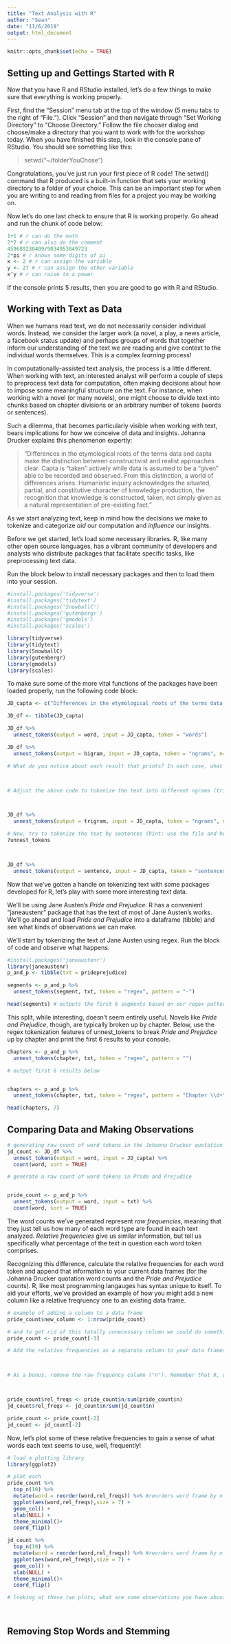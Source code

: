 ```yaml
---
title: "Text Analysis with R"
author: "Sean"
date: "11/6/2019"
output: html_document
---
```


```r
knitr::opts_chunk$set(echo = TRUE)
```

## Setting up and Gettings Started with R

Now that you have R and RStudio installed, let's do a few things to make sure that everything is working properly.

First, find the "Session" menu tab at the top of the window (5 menu tabs to the right of "File."). Click "Session" and then navigate through "Set Working Directory" to "Choose Directory." Follow the file chooser dialog and choose/make a directory that you want to work with for the workshop today. When you have finished this step, look in the console pane of RStudio. You should see something like this:

> setwd("~/folderYouChose")

Congratulations, you've just run your first piece of R code! The setwd() command that R produced is a built-in function that sets your working directory to a folder of your choice. This can be an important step for when you are writing to and reading from files for a project you may be working on.

Now let's do one last check to ensure that R is working properly. Go ahead and run the chunk of code below:

```r

1+1 # r can do the math
2*2 # r can also do the comment
459689230409/9034953849723
2*pi # r knows some digits of pi
x <- 2 # r can assign the variable
y <- 27 # r can assign the other variable
x^y # r can raise to a power

```

If the console prints 5 results, then you are good to go with R and RStudio.

## Working with Text as Data

When we humans read text, we do not necessarily consider individual words. Instead, we consider the larger work (a novel, a play, a news article, a facebook status update) and perhaps groups of words that together inform our understanding of the text we are reading and give context to the individual words themselves. This is a complex *learning* process!

In computationally-assisted text analysis, the process is a little different. When working with text, an interested analyst will perform a couple of steps to preprocess text data for computation, often making decisions about how to impose some meaningful structure on the text. For instance, when working with a novel (or many novels), one might choose to divide text into chunks based on chapter divisions or an arbitrary number of tokens (words or sentences).

Such a dilemma, that becomes particularly visible when working with text, bears implications for how we conceive of data and insights. Johanna Drucker explains this phenomenon expertly:

>"Differences in the etymological roots of the terms data and capta make the distinction between constructivist and realist approaches clear. Capta is “taken” actively while data is assumed to be a “given” able to be recorded and observed. From this distinction, a world of differences arises. Humanistic inquiry acknowledges the situated, partial, and constitutive character of knowledge production, the recognition that knowledge is constructed, taken, not simply given as a natural representation of pre-existing fact.”

As we start analyzing text, keep in mind how the decisions we make to tokenize and categorize *aid* our computation and *influence* our insights.

Before we get started, let's load some necessary libraries. R, like many other open source languages, has a vibrant community of developers and analysts who distribute packages that facilitate specific tasks, like preprocessing text data.

Run the block below to install necessary packages and then to load them into your session.

```r

#install.packages('tidyverse')
#install.packages('tidytext')
#install.packages('SnowballC')
#install.packages('gutenbergr')
#install.packages('gmodels')
#install.packages('scales')

library(tidyverse)
library(tidytext)
library(SnowballC)
library(gutenbergr)
library(gmodels)
library(scales)

```

To make sure some of the more vital functions of the packages have been loaded properly, run the following code block:

```r

JD_capta <- c("Differences in the etymological roots of the terms data and capta make the distinction between constructivist and realist approaches clear. Capta is taken actively while data is assumed to be a given able to be recorded and observed. From this distinction, a world of differences arises. Humanistic inquiry acknowledges the situated, partial, and constitutive character of knowledge production, the recognition that knowledge is constructed, taken, not simply given as a natural representation of pre-existing fact.")

JD_df <- tibble(JD_capta)

JD_df %>% 
  unnest_tokens(output = word, input = JD_capta, token = "words")

JD_df %>%
  unnest_tokens(output = bigram, input = JD_capta, token = "ngrams", n=2)

# What do you notice about each result that prints? In each case, what is the "token" for analysis? Why might we choose each type of tokenization?



# Adjust the above code to tokenize the text into different ngrams (trigrams perhaps)




```

```r

JD_df %>%
  unnest_tokens(output = trigram, input = JD_capta, token = "ngrams", n = 3)

```

```r

# Now, try to tokenize the text by sentences (hint: use the file and help pane to find out more about the unnest_tokens; run the line below to quickly access help)
?unnest_tokens




```

```r

JD_df %>%
  unnest_tokens(output = sentence, input = JD_capta, token = "sentences")

```

Now that we've gotten a handle on tokenizing text with some packages developed for R, let's play with some more interesting text data.

We'll be using Jane Austen's *Pride and Prejudice*. R has a convenient "janeaustenr" package that has the text of most of Jane Austen's works. We'll go ahead and load *Pride and Prejudice* into a dataframe (tibble) and see what kinds of observations we can make.

We'll start by tokenizing the text of Jane Austen using regex. Run the block of code and observe what happens.

```r

#install.packages('janeaustenr')
library(janeaustenr)
p_and_p <- tibble(txt = prideprejudice)

segments <- p_and_p %>%
  unnest_tokens(segment, txt, token = "regex", pattern = "-")

head(segments) # outputs the first 6 segments based on our regex pattern

```

This split, while interesting, doesn't seem entirely useful. Novels like *Pride and Prejudice*, though, are typically broken up by chapter. Below, use the regex tokenization features of unnest_tokens to break *Pride and Prejudice* up by chapter and print the first 6 results to your console.

```r

chapters <- p_and_p %>%
  unnest_tokens(chapter, txt, token = "regex", pattern = "")

# output first 6 results below



```

```r

chapters <- p_and_p %>%
  unnest_tokens(chapter, txt, token = "regex", pattern = "Chapter \\d+")

head(chapters, 7)

```

## Comparing Data and Making Observations

```r

# generating raw count of word tokens in the Johanna Drucker quotation
jd_count <- JD_df %>%
  unnest_tokens(output = word, input = JD_capta) %>%
  count(word, sort = TRUE)

# generate a raw count of word tokens in Pride and Prejudice



```

```r

pride_count <- p_and_p %>%
  unnest_tokens(output = word, input = txt) %>%
  count(word, sort = TRUE)

```

The word counts we've generated represent *raw frequencies*, meaning that they just tell us how many of each word type are found in each text analyzed. *Relative frequencies* give us similar information, but tell us specifically what percentage of the text in question each word token comprises.

Recognizing this difference, calculate the relative frequencies for each word token and append that information to your current data frames (for the Johanna Drucker quotation word counts and the *Pride and Prejudice* counts). R, like most programming langauges has syntax unique to itself. To aid your efforts, we've provided an example of how you might add a new column like a relative freqruency one to an existing data frame.

```r

# example of adding a column to a data frame
pride_count$new_column <- 1:nrow(pride_count)

# and to get rid of this totally unnecessary column we could do something like this:
pride_count <- pride_count[-3]

# Add the relative frequencies as a separate column to your data frames



# As a bonus, remove the raw frequency column ("n"). Remember that R, unlike most other languages, begins indexing at 1, not 0.




```

```r

pride_count$rel_freqs <- pride_count$n/sum(pride_count$n)
jd_count$rel_freqs <- jd_count$n/sum(jd_count$n)

pride_count <- pride_count[-2]
jd_count <- jd_count[-2]

```

Now, let's plot some of these relative frequencies to gain a sense of what words each text seems to use, well, frequently!

```r

# load a plotting library
library(ggplot2)

# plot each 
pride_count %>%
  top_n(10) %>%
  mutate(word = reorder(word,rel_freqs)) %>% #reorders word frame by n
  ggplot(aes(word,rel_freqs),size = 7) +
  geom_col() +
  xlab(NULL) +
  theme_minimal()+
  coord_flip()

jd_count %>%
  top_n(10) %>%
  mutate(word = reorder(word,rel_freqs)) %>% #reorders word frame by n
  ggplot(aes(word,rel_freqs),size = 7) +
  geom_col() +
  xlab(NULL) +
  theme_minimal()+
  coord_flip()

# looking at these two plots, what are some observations you have about top frequent words used?




```

## Removing Stop Words and Stemming



